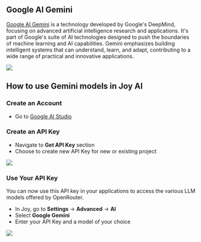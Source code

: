 ## Google AI Gemini 

[Google AI Gemini](https://deepmind.google/technologies/gemini) is a technology developed by Google's DeepMind, focusing on advanced artificial intelligence research and applications. It's part of Google's suite of AI technologies designed to push the boundaries of machine learning and AI capabilities. Gemini emphasizes building intelligent systems that can understand, learn, and adapt, contributing to a wide range of practical and innovative applications. 

![](https://user-images.githubusercontent.com/2284279/291581949-192fefa2-7d18-47b9-bac1-7510ae9a1bb7.png)

## How to use Gemini models in Joy AI

### Create an Account

- Go to [Google AI Studio](https://makersuite.google.com)

### Create an API Key

- Navigate to **Get API Key** section
- Choose to create new API Key for new or existing project

![](https://user-images.githubusercontent.com/2284279/291582583-a35a752f-be00-46f0-82c0-13e398e90fd6.png)

### Use Your API Key

You can now use this API key in your applications to access the various LLM models offered by OpenRouter.

- In Joy, go to **Settings** -> **Advanced** -> **AI**
- Select **Google Gemini**
- Enter your API Key and a model of your choice

![](https://user-images.githubusercontent.com/2284279/291582213-ac9d9490-6648-4d05-834c-09a82e432785.png)